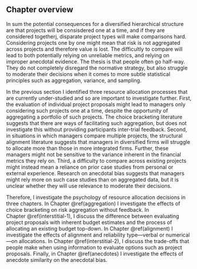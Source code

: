 ## Chapter overview

In sum the potential consequences for a diversified hierarchical structure are
that projects will be consisdered one at a time, and if they are considered
togetherj, disparate project types will make comparisons hard. Considering
projects one by one might mean that risk is not aggregated across projects and
therefore value is lost. The difficultly to compare will lead to both
potentially relying on unreliable metrics, and relying on improper anecdotal
evidence. The thesis is that people often go half-way. They do not completely
disregard the normative strategy, but also struggle to moderate their decisions
when it comes to more subtle statistical principles such as aggregation,
variance, and sampling.

In the previous section I identified three resource allocation processes that
are currently under-studied and so are important to investigate further. First,
the evaluation of individual project proposals might lead to managers only
considering such projects one at a time, despite the opportunity of aggregating
a portfolio of such projects. The choice bracketing literature suggests that
there are ways of facilitating such aggregation, but does not investigate this
without providing participants inter-trial feedback. Second, in situations in
which managers compare multiple projects, the structural alignment literature
suggests that managers in diversified firms will struggle to allocate more than
those in more integrated firms. Further, these managers might not be sensitive
to the variance inherent in the financial metrics they rely on. Third, a
difficulty to compare across existing projects might instead mean a reliance on
prior case studies from personal or external experience. Research on anecdotal
bias suggests that managers might rely more on such case studies than on
aggregated data, but it is unclear whether they will use relevance to moderate
their decisions.

Therefore, I investigate the psychology of resource allocation decisions in
three chapters. In Chapter \@ref(aggregation) I investigate the effects of
choice bracketing on risk aggregation without feedback. In
Chapter \@ref(interstitial-1), I discuss the difference between evaluating
project proposals with inherent budget estimates and the process of allocating
an existing budget top-down. In Chapter \@ref(alignment) I investigate the
effects of alignment and reliability type---verbal or numerical---on
allocations. In Chapter \@ref(interstitial-2), I discuss the
trade-offs that people make when using information to evaluate options such as
project proposals. Finally, in Chapter \@ref(anecdotes) I investigate the effects
of anecdote similarity on the anecdotal bias.

\newpage

\printbibliography[segment=\therefsegment,heading=subbibintoc]
